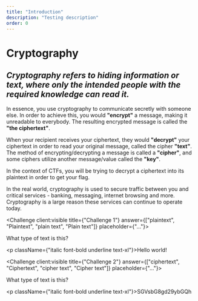 ```yaml
---
title: "Introduction"
description: "Testing description"
order: 0
---
```


# **Cryptography**

## _Cryptography refers to hiding information or text, where only the intended people with the required knowledge can read it._

In essence, you use cryptography to communicate secretly with someone else.
In order to achieve this, you would **"encrypt"** a message, making it unreadable to everybody. The resulting encrypted message is called the **"the ciphertext"**.

When your recipient receives your ciphertext, they would **"decrypt"** your ciphertext in order to read your original message, called the cipher **"text"**.
The method of encrypting/decrypting a message is called a **"cipher"**, and some ciphers utilize another message/value called the **"key"**.

In the context of CTFs, you will be trying to decrypt a ciphertext into its plaintext in order to get your flag.

In the real world, cryptography is used to secure traffic between you and critical services - banking, messaging, internet browsing and more.
Cryptography is a large reason these services can continue to operate today.

<Challenge client:visible title={"Challenge 1"} answer={["plaintext", "Plaintext", "plain text", "Plain text"]} placeholder={"..."}>
    <p>What type of text is this?</p>
    <p className={"italic font-bold underline text-xl"}>Hello world!</p>
</Challenge>

<Challenge client:visible title={"Challenge 2"} answer={["ciphertext", "Ciphertext", "cipher text", "Cipher text"]} placeholder={"..."}>
    <p>What type of text is this?</p>
    <p className={"italic font-bold underline text-xl"}>SGVsbG8gd29ybGQh</p>
</Challenge>